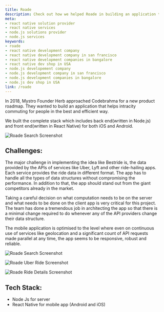 ```yaml
---
title: Roade
description: Check out how we helped Roade in building an application that helps intracity commuting for people in the best and efficient way. Get the best React Native developers to build your product!
meta:
- react native solution provider
- react native services
- node.js solutions provider
- node.js services
keywords:
- roade
- react native development company
- react native development company in san francisco
- react native development companies in bangalore
- react native dev shop in USA
- node.js developement company
- node.js development company in san francisco
- node.js development companies in bangalore
- node.js dev shop in USA
link: /roade
---
```


In 2018, Mystro Founder Herb approached Codebrahma for a new product roadmap. They wanted to build an application that helps intracity commuting for people in the best and efficient way.

We built the complete stack which includes back end(written in Node.js) and front end(written in React Native) for both iOS and Android.

![Roade Search Screenshot](./images/Home.png)

## Challenges:

The major challenge in implementing the idea like Bestride is, the data provided by the APIs of services like Uber, Lyft and other ride-hailing apps. Each service provides the ride data in different format. The app has to handle all the types of data structures without compromising the performance. In addition to that, the app should stand out from the giant competitors already in the market. 

Taking a careful decision on what computation needs to be on the server and what needs to be done on the client app is very critical for this project. The team has done a tremendous job in architecting the app so that there is a minimal change required to do whenever any of the API providers change their data structure.

The mobile application is optimised to the level where even on continuous use of services like geolocation and a significant count of API requests made parallel at any time, the app seems to be responsive, robust and reliable.

![Roade Search Screenshot](./images/Search.png)

![Roade Uber Ride Screenshot](./images/Uber-Ride.png)

![Roade Ride Details Screenshot](./images/Ride-Details.png)

## Tech Stack: 
 * Node Js for server
 * React Native for mobile app (Android and iOS)